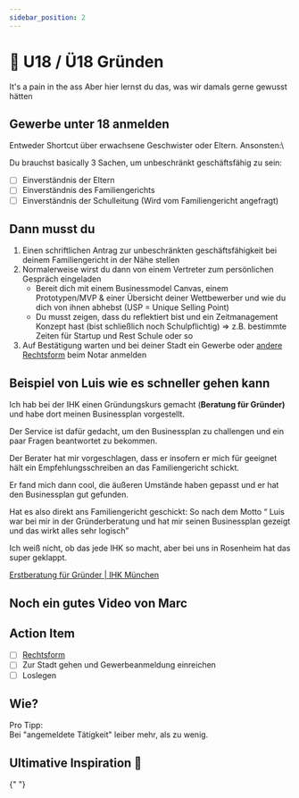 ```yaml
---
sidebar_position: 2
---
```


# 👀 U18 / Ü18 Gründen

<Admonition type="info" icon="📍">
  It's a pain in the ass Aber hier lernst du das, was wir damals gerne gewusst
  hätten
</Admonition>

## Gewerbe unter 18 anmelden

Entweder Shortcut über erwachsene Geschwister oder Eltern. Ansonsten:\

Du brauchst basically 3 Sachen, um unbeschränkt geschäftsfähig zu sein:

- [ ] Einverständnis der Eltern
- [ ] Einverständnis des Familiengerichts
- [ ] Einverständnis der Schulleitung (Wird vom Familiengericht angefragt)

## Dann musst du

1. Einen schriftlichen Antrag zur unbeschränkten geschäftsfähigkeit bei deinem Familiengericht in der Nähe stellen
2. Normalerweise wirst du dann von einem Vertreter zum persönlichen Gespräch eingeladen
   - Bereit dich mit einem Businessmodel Canvas, einem Prototypen/MVP & einer Übersicht deiner Wettbewerber und wie du dich von ihnen abhebst (USP = Unique Selling Point)
   - Du musst zeigen, dass du reflektiert bist und ein Zeitmanagement Konzept hast (bist schließlich noch Schulpflichtig) ⇒ z.B. bestimmte Zeiten für Startup und Rest Schule oder so
3. Auf Bestätigung warten und bei deiner Stadt ein Gewerbe oder [andere Rechtsform](https://www.notion.so/Unternehmensform-5fffa8abe0fa45c981a612e62334c910?pvs=21) beim Notar anmelden

## Beispiel von Luis wie es schneller gehen kann

<ImageFloat
  source="/content/5-gründung-2-u18-luis.png"
  text="Luis Haitzer, Gründer von Stududu"
/>
Ich hab bei der IHK einen Gründungskurs gemacht (**Beratung für Gründer)** und habe
dort meinen Businessplan vorgestellt.

Der Service ist dafür gedacht, um den Businessplan zu challengen und ein paar Fragen beantwortet zu bekommen.

Der Berater hat mir vorgeschlagen, dass er insofern er mich für geeignet hält ein Empfehlungsschreiben an das Familiengericht schickt.

Er fand mich dann cool, die äußeren Umstände haben gepasst und er hat den Businessplan gut gefunden.

Hat es also direkt ans Familiengericht geschickt:
So nach dem Motto “ Luis war bei mir in der Gründerberatung und hat mir seinen Businessplan gezeigt und das wirkt alles sehr logisch”

Ich weiß nicht, ob das jede IHK so macht, aber bei uns in Rosenheim hat das super geklappt.

[Erstberatung für Gründer | IHK München](https://www.ihk-muenchen.de/de/service-beratung/gruendungsberatung)

## Noch ein gutes Video von Marc

<YouTube videoId="l22u3GxLARs" />

## Action Item

- [ ] [Rechtsform](/docs/founding/corporate-form.mdx)
- [ ] Zur Stadt gehen und Gewerbeanmeldung einreichen
- [ ] Loslegen

## Wie?

Pro Tipp:\
Bei "angemeldete Tätigkeit" leiber mehr, als zu wenig.

<YouTube videoId="trPRRPUjpNQ" />

<Tooltipp
  toolName="FigJam"
  toolDescription="Zum Aufschreiben von Ideen beim Brainstorming kannst du kostenlos FigJam nutzen."
  toolSource="https://www.figma.com/de/figjam/"
  tutorialSource="https://www.youtube.com/watch?v=axDzyLEfYgU"
  buttonText="Zu FigJam"
/>

## Ultimative Inspiration 🥵

{" "}
<YouTube videoId="w0rL6Ju9H2Q" />
